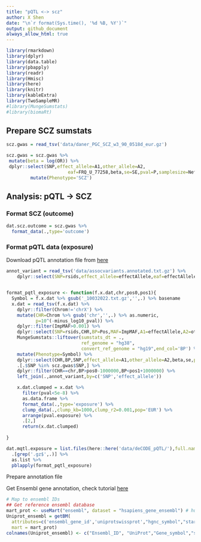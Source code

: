 ```yaml
---
title: "pQTL <-> scz"
author: X Shen  
date: "\n`r format(Sys.time(), '%d %B, %Y')`"
output: github_document
always_allow_html: true
---
```


```r
library(rmarkdown)
library(dplyr)
library(data.table)
library(pbapply)
library(readr)
library(Hmisc)
library(here)
library(knitr)
library(kableExtra)
library(TwoSampleMR)
#library(MungeSumstats)
#library(biomaRt)

```

## Prepare SCZ sumstats

```r
scz.gwas = read_tsv('data/daner_PGC_SCZ_w3_90_0518d_eur.gz')
```

```r
scz.gwas = scz.gwas %>% 
 mutate(beta = log(OR)) %>% 
 dplyr::select(SNP,effect_allele=A1,other_allele=A2,
                       eaf=FRQ_U_77258,beta,se=SE,pval=P,samplesize=Neff) %>% 
         mutate(Phenotype='SCZ') 
```

## Analysis: pQTL -> SCZ

### Format SCZ (outcome)

```r
dat.scz.outcome = scz.gwas %>% 
  format_data(.,type='outcome')
```

### Format pQTL data (exposure)

Download pQTL annotation file from [here](https://download.decode.is/form/2021/assocvariants.annotated.txt.gz)

```r
annot_variant = read_tsv('data/assocvariants.annotated.txt.gz') %>%
    dplyr::select(SNP=rsids,effect_allele=effectAllele,eaf=effectAlleleFreq) %>%


format_pqtl_exposure <- function(f.x.dat,chr,pos0,pos1){
  Symbol = f.x.dat %>% gsub('_10032022.txt.gz','',.) %>% basename 
  x.dat = read_tsv(f.x.dat) %>%
    dplyr::filter(Chrom!='chrX') %>%
    mutate(CHR=Chrom %>% gsub('chr','',.) %>% as.numeric,
           p=10^(-minus_log10_pval)) %>%
    dplyr::filter(ImpMAF>0.001) %>% 
    dplyr::select(SNP=rsids,CHR,BP=Pos,MAF=ImpMAF,A1=effectAllele,A2=otherAllele,beta=Beta,se=SE,p,N) %>% 
    MungeSumstats::liftover(sumstats_dt = ., 
                            ref_genome = "hg38",
                            convert_ref_genome = "hg19",end_col='BP') %>% 
    mutate(Phenotype=Symbol) %>%
    dplyr::select(CHR,BP,SNP,effect_allele=A1,other_allele=A2,beta,se,pval=p,samplesize=N,Phenotype) %>% 
    .[.$SNP %in% scz.gwas$SNP,] %>%
    dplyr::filter(CHR==chr,BP>pos0-1000000,BP<pos1+1000000) %>% 
    left_join(.,annot_variant,by=c('SNP','effect_allele'))

    x.dat.clumped = x.dat %>% 
      filter(pval<5e-8) %>% 
      as.data.frame %>%
      format_data(.,type='exposure') %>% 
      clump_data(.,clump_kb=1000,clump_r2=0.001,pop='EUR') %>%
      arrange(pval.exposure) %>%
      .[2,]
      return(x.dat.clumped)
  
}

dat.mqtl.exposure = list.files(here::here('data/deCODE_pQTL/'),full.names = T) %>% 
  .[grep('.gz$',.)] %>%
  as.list %>% 
  pblapply(format_pqtl_exposure)
  ```

Prepare annotation file

Get Ensembl gene annotation, check tutorial [here](https://bioconductor.org/packages/release/bioc/vignettes/biomaRt/inst/doc/accessing_ensembl.html)

```r
# Map to ensembl IDs
## Get reference ensembl database
mart_prot <- useMart("ensembl", dataset = "hsapiens_gene_ensembl") # human
Uniprot_ensembl = getBM(
  attributes=c('ensembl_gene_id','uniprotswissprot',"hgnc_symbol","start_position","end_position"), 
  mart = mart_prot)
colnames(Uniprot_ensembl) <- c("Ensembl_ID", "UniProt","Gene_symbol","start_pos","end_pos")


```